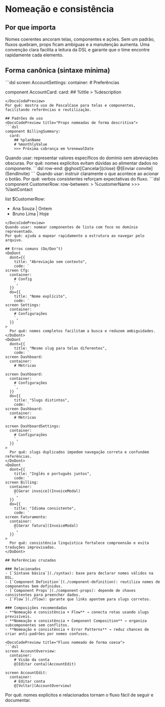 # Nomeação e consistência

## Por que importa
Nomes coerentes ancoram telas, componentes e ações. Sem um padrão, fluxos quebram, props ficam ambíguas e a manutenção aumenta. Uma convenção clara facilita a leitura da DSL e garante que o time encontre rapidamente cada elemento.

## Forma canônica (sintaxe mínima)
<DocsCodePreview title="Convenções de nomes para telas e componentes">
```dsl
screen AccountSettings:
  container:
    # Preferências

component AccountCard:
  card:
    ## %title
    > %description
```
</DocsCodePreview>
Por quê: mostra uso de PascalCase para telas e componentes, facilitando referências e reutilização.

## Padrões de uso
<DocsCodePreview title="Props nomeadas de forma descritiva">
```dsl
component BillingSummary:
  card:
    ## %planName
    # %monthlyValue
    >>> Próxima cobrança em %renewalDate
```
</DocsCodePreview>
Quando usar: representar valores específicos do domínio sem abreviações obscuras.
Por quê: nomes explícitos evitam dúvidas ao alimentar dados no componente.

<DocsCodePreview title="Ações com verbos no infinitivo">
```dsl
row-end:
  @ghost[Cancelar](close)
  @[Enviar convite](SendInvite)
```
</DocsCodePreview>
Quando usar: instruir claramente o que acontece ao acionar o botão.
Por quê: verbos consistentes reforçam expectativas do fluxo.

<DocsCodePreview title="Listas com componentes semânticos">
```dsl
component CustomerRow:
  row-between:
    > %customerName
    >>> %lastContact

list $CustomerRow:
  - Ana Souza | Ontem
  - Bruno Lima | Hoje
```
</DocsCodePreview>
Quando usar: nomear componentes de lista com foco no domínio representado.
Por quê: ajuda a mapear rapidamente a estrutura ao navegar pelo arquivo.

## Erros comuns (Do/Don’t)
<DoDont
  dont={{
    title: "Abreviação sem contexto",
    code: `
screen Cfg:
  container:
    # Config
    `,
  }}
  do={{
    title: "Nome explícito",
    code: `
screen Settings:
  container:
    # Configurações
    `,
  }}
>
  Por quê: nomes completos facilitam a busca e reduzem ambiguidades.
</DoDont>
<DoDont
  dont={{
    title: "Mesmo slug para telas diferentes",
    code: `
screen Dashboard:
  container:
    # Métricas

screen Dashboard:
  container:
    # Configurações
    `,
  }}
  do={{
    title: "Slugs distintos",
    code: `
screen Dashboard:
  container:
    # Métricas

screen DashboardSettings:
  container:
    # Configurações
    `,
  }}
>
  Por quê: slugs duplicados impedem navegação correta e confundem referências.
</DoDont>
<DoDont
  dont={{
    title: "Inglês e português juntos",
    code: `
screen Billing:
  container:
    @[Gerar invoice](InvoiceModal)
    `,
  }}
  do={{
    title: "Idioma consistente",
    code: `
screen Faturamento:
  container:
    @[Gerar fatura](InvoiceModal)
    `,
  }}
>
  Por quê: consistência linguística fortalece compreensão e evita traduções improvisadas.
</DoDont>

## Referências cruzadas

### Relacionados
- [`Sintaxe básica`](./syntax): base para declarar nomes válidos na DSL.
- [`Component Definition`](./component-definition): reutiliza nomes de componentes bem definidos.
- [`Component Props`](./component-props): depende de chaves consistentes para preencher dados.
- [`Flow`](./flow): garante que links apontem para slugs corretos.

### Composições recomendadas
- **Nomeação e consistência + Flow** → conecta rotas usando slugs previsíveis.
- **Nomeação e consistência + Component Composition** → organiza subcomponentes sem conflitos.
- **Nomeação e consistência + Error Patterns** → reduz chances de criar anti-padrões por nomes confusos.

<DocsCodePreview title="Fluxo nomeado de forma coesa">
```dsl
screen AccountOverview:
  container:
    # Visão da conta
    @[Editar conta](AccountEdit)

screen AccountEdit:
  container:
    # Editar conta
    @[Voltar](AccountOverview)
```
</DocsCodePreview>
Por quê: nomes explícitos e relacionados tornam o fluxo fácil de seguir e documentar.
